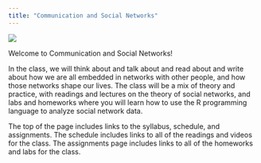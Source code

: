 ```yaml
---
title: "Communication and Social Networks"
---
```


<img src="https://jeremydfoote.com/images/FacebookSNA.jpg" />

Welcome to Communication and Social Networks! 

In the class, we will think about and talk about and read about and write about how we are all embedded in networks with other people, and how those networks shape our lives. The class will be a mix of theory and practice, with readings and lectures on the theory of social networks, and labs and homeworks where you will learn how to use the R programming language to analyze social network data.

The top of the page includes links to the syllabus, schedule, and assignments. The schedule includes links to all of the readings and videos for the class. The assignments page includes links to all of the homeworks and labs for the class.